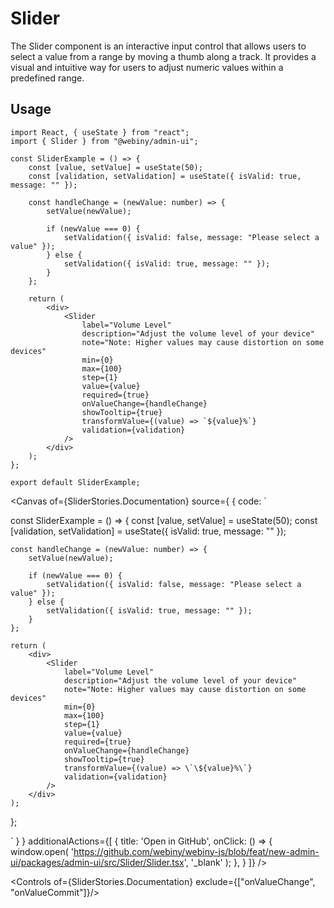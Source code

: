 

<Meta of={SliderStories} />

# Slider

The Slider component is an interactive input control that allows users to select a value from a range by moving a thumb along a track. It provides a visual and intuitive way for users to adjust numeric values within a predefined range.

## Usage

```tsx
import React, { useState } from "react";
import { Slider } from "@webiny/admin-ui";

const SliderExample = () => {
    const [value, setValue] = useState(50);
    const [validation, setValidation] = useState({ isValid: true, message: "" });

    const handleChange = (newValue: number) => {
        setValue(newValue);

        if (newValue === 0) {
            setValidation({ isValid: false, message: "Please select a value" });
        } else {
            setValidation({ isValid: true, message: "" });
        }
    };

    return (
        <div>
            <Slider
                label="Volume Level"
                description="Adjust the volume level of your device"
                note="Note: Higher values may cause distortion on some devices"
                min={0}
                max={100}
                step={1}
                value={value}
                required={true}
                onValueChange={handleChange}
                showTooltip={true}
                transformValue={(value) => `${value}%`}
                validation={validation}
            />
        </div>
    );
};

export default SliderExample;
```

<Canvas of={SliderStories.Documentation} source={ { code: `

const SliderExample = () => {
    const [value, setValue] = useState(50);
    const [validation, setValidation] = useState({ isValid: true, message: "" });

    const handleChange = (newValue: number) => {
        setValue(newValue);

        if (newValue === 0) {
            setValidation({ isValid: false, message: "Please select a value" });
        } else {
            setValidation({ isValid: true, message: "" });
        }
    };

    return (
        <div>
            <Slider
                label="Volume Level"
                description="Adjust the volume level of your device"
                note="Note: Higher values may cause distortion on some devices"
                min={0}
                max={100}
                step={1}
                value={value}
                required={true}
                onValueChange={handleChange}
                showTooltip={true}
                transformValue={(value) => \`\${value}%\`}
                validation={validation}
            />
        </div>
    );
};

` } }
        additionalActions={[
            {
                title: 'Open in GitHub',
                onClick: () => {
                    window.open(
                        'https://github.com/webiny/webiny-js/blob/feat/new-admin-ui/packages/admin-ui/src/Slider/Slider.tsx',
                        '_blank'
                    );
                },
            }
        ]}
/>

<Controls of={SliderStories.Documentation} exclude={["onValueChange", "onValueCommit"]}/>

